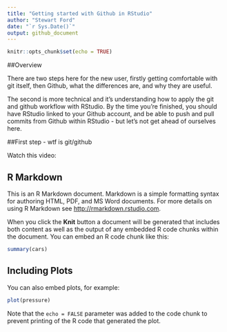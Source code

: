 ```yaml
---
title: "Getting started with Github in RStudio"
author: "Stewart Ford"
date: "`r Sys.Date()`"
output: github_document
---
```


```r
knitr::opts_chunk$set(echo = TRUE)
```

##Overview

There are two steps here for the new user, firstly getting comfortable with git itself, then Github, what the differences are, and why they are useful. 

The second is more technical and it's understanding how to apply the git and github workflow with RStudio. By the time you're finished, you should have RStudio linked to your Github account, and be able to push and pull commits from Github within RStudio - but let's not get ahead of ourselves here. 

##First step - wtf is git/github

Watch this video: 

## R Markdown

This is an R Markdown document. Markdown is a simple formatting syntax for authoring HTML, PDF, and MS Word documents. For more details on using R Markdown see <http://rmarkdown.rstudio.com>.

When you click the **Knit** button a document will be generated that includes both content as well as the output of any embedded R code chunks within the document. You can embed an R code chunk like this:

```r
summary(cars)
```

## Including Plots

You can also embed plots, for example:

```r
plot(pressure)
```

Note that the `echo = FALSE` parameter was added to the code chunk to prevent printing of the R code that generated the plot.
